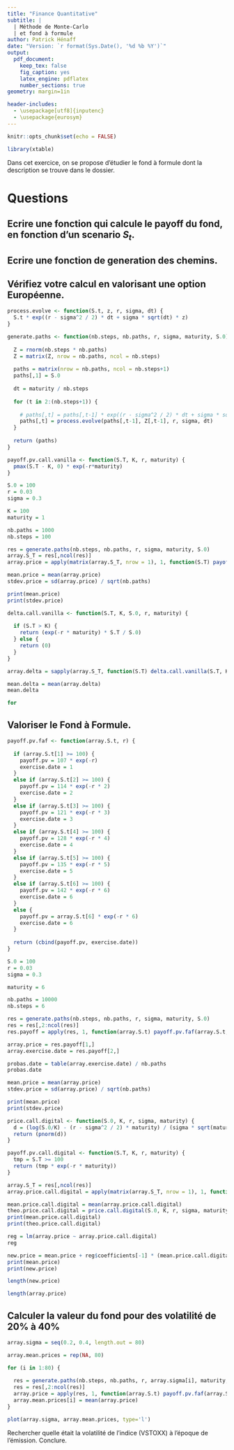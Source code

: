 ```yaml
---
title: "Finance Quantitative"
subtitle: |
  | Méthode de Monte-Carlo
  | et fond à formule
author: Patrick Hénaff
date: "Version: `r format(Sys.Date(), '%d %b %Y')`"
output:
  pdf_document:
    keep_tex: false
    fig_caption: yes
    latex_engine: pdflatex
    number_sections: true
geometry: margin=1in

header-includes:
  - \usepackage[utf8]{inputenc}
  - \usepackage{eurosym}
---
```


```r
knitr::opts_chunk$set(echo = FALSE)
```

```r
library(xtable)
```

Dans cet exercice, on se propose d'étudier le fond à formule dont la description se trouve dans le dossier.


# Questions

## Ecrire une fonction qui calcule le payoff du fond, en fonction d'un scenario $S_t$.
## Ecrire une fonction de generation des chemins.


## Vérifiez votre calcul en valorisant une option Européenne.


```r
process.evolve <- function(S.t, z, r, sigma, dt) {
  S.t * exp((r - sigma^2 / 2) * dt + sigma * sqrt(dt) * z)
}
```


```r
generate.paths <- function(nb.steps, nb.paths, r, sigma, maturity, S.0) {
  
  Z = rnorm(nb.steps * nb.paths)
  Z = matrix(Z, nrow = nb.paths, ncol = nb.steps)
  
  paths = matrix(nrow = nb.paths, ncol = nb.steps+1)
  paths[,1] = S.0
  
  dt = maturity / nb.steps
  
  for (t in 2:(nb.steps+1)) {
    
    # paths[,t] = paths[,t-1] * exp((r - sigma^2 / 2) * dt + sigma * sqrt(dt) * Z[,t-1])
    paths[,t] = process.evolve(paths[,t-1], Z[,t-1], r, sigma, dt)
  }
  
  return (paths)
}
```


```r
payoff.pv.call.vanilla <- function(S.T, K, r, maturity) {
  pmax(S.T - K, 0) * exp(-r*maturity)
}
```


```r
S.0 = 100
r = 0.03
sigma = 0.3

K = 100
maturity = 1

nb.paths = 1000
nb.steps = 100
```


```r
res = generate.paths(nb.steps, nb.paths, r, sigma, maturity, S.0)
array.S_T = res[,ncol(res)]
array.price = apply(matrix(array.S_T, nrow = 1), 1, function(S.T) payoff.pv.call.vanilla(S.T, K, r, maturity))
```


```r
mean.price = mean(array.price)
stdev.price = sd(array.price) / sqrt(nb.paths)

print(mean.price)
print(stdev.price)
```


```r
delta.call.vanilla <- function(S.T, K, S.0, r, maturity) {
  
  if (S.T > K) {
    return (exp(-r * maturity) * S.T / S.0)
  } else {
    return (0)
  }
}
```


```r
array.delta = sapply(array.S_T, function(S.T) delta.call.vanilla(S.T, K, S.0, r, maturity))

mean.delta = mean(array.delta)
mean.delta
```
```r

for 

```






## Valoriser le Fond à Formule.

```r
payoff.pv.faf <- function(array.S.t, r) {
  
  if (array.S.t[1] >= 100) {
    payoff.pv = 107 * exp(-r)
    exercise.date = 1
  }
  else if (array.S.t[2] >= 100) {
    payoff.pv = 114 * exp(-r * 2)
    exercise.date = 2
  }
  else if (array.S.t[3] >= 100) {
    payoff.pv = 121 * exp(-r * 3)
    exercise.date = 3
  }
  else if (array.S.t[4] >= 100) {
    payoff.pv = 128 * exp(-r * 4)
    exercise.date = 4
  }
  else if (array.S.t[5] >= 100) {
    payoff.pv = 135 * exp(-r * 5)
    exercise.date = 5
  }
  else if (array.S.t[6] >= 100) {
    payoff.pv = 142 * exp(-r * 6)
    exercise.date = 6
  }
  else {
    payoff.pv = array.S.t[6] * exp(-r * 6)
    exercise.date = 6
  }
  
  return (cbind(payoff.pv, exercise.date))
}
```

```r
S.0 = 100
r = 0.03
sigma = 0.3

maturity = 6

nb.paths = 10000
nb.steps = 6
```


```r
res = generate.paths(nb.steps, nb.paths, r, sigma, maturity, S.0)
res = res[,2:ncol(res)]
res.payoff = apply(res, 1, function(array.S.t) payoff.pv.faf(array.S.t, r))
```


```r
array.price = res.payoff[1,]
array.exercise.date = res.payoff[2,]
```


```r
probas.date = table(array.exercise.date) / nb.paths
probas.date
```


```r
mean.price = mean(array.price)
stdev.price = sd(array.price) / sqrt(nb.paths)

print(mean.price)
print(stdev.price)
```

```r
price.call.digital <- function(S.0, K, r, sigma, maturity) {
  d = (log(S.0/K) - (r - sigma^2 / 2) * maturity) / (sigma * sqrt(maturity))
  return (pnorm(d))
}
```


```r
payoff.pv.call.digital <- function(S.T, K, r, maturity) {
  tmp = S.T >= 100
  return (tmp * exp(-r * maturity))
}
```


```r
array.S_T = res[,ncol(res)]
array.price.call.digital = apply(matrix(array.S_T, nrow = 1), 1, function(S.T) payoff.pv.call.digital(S.T, K, r, maturity))
```


```r
mean.price.call.digital = mean(array.price.call.digital)
theo.price.call.digital = price.call.digital(S.0, K, r, sigma, maturity)
print(mean.price.call.digital)
print(theo.price.call.digital)
```


```r
reg = lm(array.price ~ array.price.call.digital)
reg
```


```r
new.price = mean.price + reg$coefficients[-1] * (mean.price.call.digital - theo.price.call.digital)[1]
print(mean.price)
print(new.price)
```
```r
length(new.price)
```





```r
length(array.price)
```


















## Calculer la valeur du fond pour des volatilité de 20% à 40%

```r
array.sigma = seq(0.2, 0.4, length.out = 80)

array.mean.prices = rep(NA, 80)

for (i in 1:80) {
  
  res = generate.paths(nb.steps, nb.paths, r, array.sigma[i], maturity, S.0)
  res = res[,2:ncol(res)]
  array.price = apply(res, 1, function(array.S.t) payoff.pv.faf(array.S.t, r))
  array.mean.prices[i] = mean(array.price)
}

plot(array.sigma, array.mean.prices, type='l')
```


Rechercher quelle était la volatilité de l'indice (VSTOXX) à l'époque de l'émission. Conclure.

